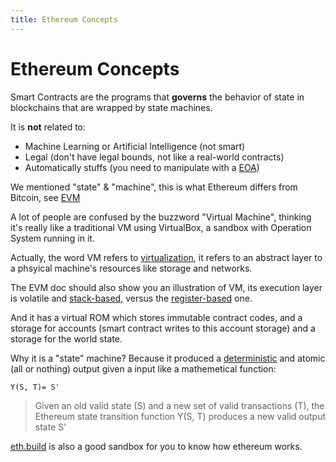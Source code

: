 ```yaml
---
title: Ethereum Concepts
---
```


# Ethereum Concepts

Smart Contracts are the programs that **governs** the behavior of state in
blockchains that are wrapped by state machines.

It is **not** related to:

- Machine Learning or Artificial Intelligence (not smart)
- Legal (don't have legal bounds, not like a real-world contracts)
- Automatically stuffs (you need to manipulate with a
  [EOA](https://ethereum.stackexchange.com/questions/5828/what-is-an-eoa-account))

We mentioned "state" & "machine", this is what Ethereum differs from Bitcoin,
see [EVM](https://ethereum.org/en/developers/docs/evm/)

A lot of people are confused by the buzzword "Virtual Machine", thinking it's
really like a traditional VM using VirtualBox, a sandbox with Operation System
running in it.

Actually, the word VM refers to
[virtualization](https://en.wikipedia.org/wiki/Virtualization), it refers to an
abstract layer to a phsyical machine's resources like storage and networks.

The EVM doc should also show you an illustration of VM, its execution layer is
volatile and
[stack-based](https://ethereum.stackexchange.com/questions/35628/why-is-the-ethereum-virtual-machine-designed-as-a-stack-based-language),
versus the [register-based](https://en.wikipedia.org/wiki/Register_machine) one.

And it has a virtual ROM which stores immutable contract codes, and a storage
for accounts (smart contract writes to this account storage) and a storage for
the world state.

Why it is a "state" machine? Because it produced a
[deterministic](https://en.wikipedia.org/wiki/Deterministic_system) and atomic
(all or nothing) output given a input like a mathemetical function:

```
Y(S, T)= S'
```

> Given an old valid state (S) and a new set of valid transactions (T), the
> Ethereum state transition function Y(S, T) produces a new valid output state
> S'

[eth.build](https://eth.build/) is also a good sandbox for you to know how
ethereum works.
